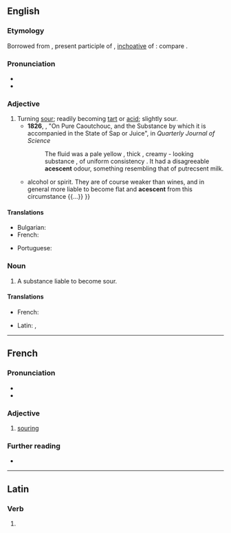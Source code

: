==English==

===Etymology===
Borrowed from {{bor|en|la|acescens|acēscēns, acēscentis}}, present participle of {{m|la|acesco|acēscēre|t=to turn sour}}, [[inchoative]] of {{m|la|aceo|acēre|t=to be sour}}: compare {{cog|fr|acescent}}.

===Pronunciation===
* {{IPA|en|/əˈsiːsənt/}}
* {{audio|en|LL-Q1860 (eng)-Vealhurl-acescent.wav|Audio (RP)}}

===Adjective===
{{en-adj}}

# Turning [[sour]]; readily becoming [[tart]] or [[acid]]; slightly sour.
#* '''1826''', {{w|Michael Faraday}}, "On Pure Caoutchouc, and the Substance by which it is accompanied in the State of Sap or Juice", in ''Quarterly Journal of Science''
#*: The fluid was a pale yellow , thick , creamy - looking substance , of uniform consistency . It had a disagreeable '''acescent''' odour, something resembling that of putrecsent milk.
#* {{quote-book|en|year=1821|author={{w|Friedrich Accum}}|title=A Treatise on the Art of Brewing|location=London|publisher=Longman, Hurst, Rees, Orme, & Brown|page=10|pageurl=https://books.google.com/books?id=e6w2AQAAMAAJ&pg=PA10|passage=All kinds of malt liquor contain {{...}} alcohol or spirit. They are of course weaker than wines, and in general more liable to become flat and '''acescent''' from this circumstance {{...}} }}

====Translations====
{{trans-top|turning sour}}
* Bulgarian: {{t|bg|вки́снат}}
* French: {{t+|fr|acescent}}
{{trans-mid}}
* Portuguese: {{t|pt|acescente}}
{{trans-bottom}}

===Noun===
{{en-noun}}

# A substance liable to become sour.

====Translations====
{{trans-top|a substance liable to become sour}}
* French: {{t+|fr|acescent}}
{{trans-mid}}
* Latin: {{t|la|acescens}}, {{t|la|acescentis}}
{{trans-bottom}}

----

==French==

===Pronunciation===
* {{fr-IPA}}
* {{audio|fr|LL-Q150 (fra)-Lyokoï-acescent.wav|Audio}}

===Adjective===
{{fr-adj}}

# [[souring]]

===Further reading===
* {{R:TLFi}}

----

==Latin==

===Verb===
{{la-verb-form|acēscent}}

# {{inflection of|la|acēscō||3|p|futr|actv|indc}}